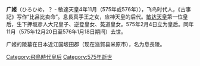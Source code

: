 {{Unreferenced|time=2016-08-26T02:23:50+00:00}}
'''广姬'''（ひろひめ，？ - 敏達天皇4年11月（575年或576年）），飞鸟时代人，《古事記》写作“比吕比卖命”。息長真手王之女，应神天皇的后代。[[敏达天皇|敏达天皇]]第一位皇后，生下押坂彦人大兄皇子、逆登皇女、菟道皇女。575年2月4日立为皇后。同年11月（575年12月20日至576年1月18日期间）去世。

广姬的陵墓在日本近江国坂田郡（现在滋賀县米原市），名为息長陵。
{{飛鳥時代皇后}}
{{日本人小作品}}

[[Category:飛鳥時代皇后|Category:飛鳥時代皇后]]
[[Category:575年逝世|Category:575年逝世]]